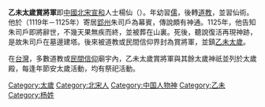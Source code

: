 '''乙未太歲賞將軍'''即[[中國|中國]][[北宋|北宋]][[宣和_(北宋)|宣和]]人士楊仙（{{Bd|？|3=1125年}}）。年幼習[[儒教_(宗教)|儒]]，後轉[[道教|道教]]，並習仙術。他於（1119年－1125年）寄居[[郢州_(刘宋)|郢州]]朱司戶為幕賓，傳說頗有神通。1125年，他告知朱司戶即將辭世，不幾天果無疾而終，並被葬在山裏。死後，聽說復活再現神跡，是故朱司戶在墓邊建塔。後來被道教或民間信仰界封為賞將軍，並鎮[[乙未|乙未]][[太歲|太歲]]。

在[[臺灣|台灣]]，多數道教或[[台灣民間信仰|民間信仰]]廟宇內，乙未太歲賞將軍與其餘太歲神祇並列於太歲殿，每逢年節安太歲活動，均有祭祀活動。

{{Taoism-stub}}

[[Category:太歲|Category:太歲]]
[[Category:北宋人|Category:北宋人]]
[[Category:中国人物神|Category:中国人物神]]
[[Category:乙未|Category:乙未]]
[[Category:杨姓|Category:杨姓]]